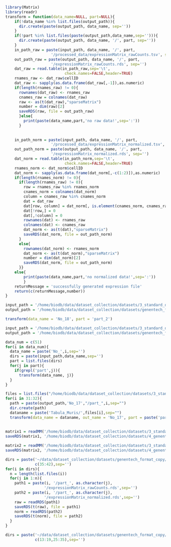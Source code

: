 ```r
library(Matrix)
library(readr)
transform = function(data_name=NULL, part=NULL){
    if(!data_name %in% list.files(output_path)){
      dir.create(paste(output_path, data_name, sep=''))
    }
    if(!part %in% list.files(paste(output_path,data_name,sep=''))){
      dir.create(paste(output_path, data_name, '/', part, sep=''))
    }  
    in_path_raw = paste(input_path, data_name, '/', part,
                    '/processed_data/expressionMatrix_rawCounts.tsv', sep='')
    out_path_raw = paste(output_path, data_name, '/', part,
                    '/expressionMatrix_rawCounts.rds', sep='')
    dat_raw = read.table(in_path_raw,sep='\t',
                          check.names=FALSE,header=TRUE)
    rnames_raw <- dat_raw$cellID
    dat_raw <- sapply(as.data.frame(dat_raw[,-1]),as.numeric)
    if(length(rnames_raw) != 0){
      rownames(dat_raw) <- rnames_raw
      cnames_raw = colnames(dat_raw)
      raw <- as(t(dat_raw),"sparseMatrix")
      number = dim(raw)[2]
      saveRDS(raw, file = out_path_raw)
      }else{
        print(paste(data_name,part,'no raw data!',sep=':'))
      }
    
    
    in_path_norm = paste(input_path, data_name, '/', part,
                    '/processed_data/expressionMatrix_normalized.tsv', sep='')
    out_path_norm = paste(output_path, data_name, '/', part,
                    '/expressionMatrix_normalized.rds', sep='')
    dat_norm = read.table(in_path_norm,sep='\t',
                          check.names=FALSE,header=TRUE)
    rnames_norm <- dat_norm$cellID
    dat_norm <- sapply(as.data.frame(dat_norm[,-c(1:2)]),as.numeric)
    if(length(rnames_norm) != 0){
      if(length(rnames_raw) != 0){
        row = rnames_raw %in% rnames_norm
        cnames_norm = colnames(dat_norm)
        column = cnames_raw %in% cnames_norm
        dat = dat_raw
        dat[row, column] = dat_norm[, is.element(cnames_norm, cnames_raw)]
        dat[!row,] = 0
        dat[,!column] = 0
        rownames(dat) <- rnames_raw
        colnames(dat) <- cnames_raw
        dat_norm <- as(t(dat),"sparseMatrix")
        saveRDS(dat_norm, file = out_path_norm)
      }
      else{
        rownames(dat_norm) <- rnames_norm
        dat_norm <- as(t(dat_norm),"sparseMatrix")
        number = dim(dat_norm)[2]
        saveRDS(dat_norm, file = out_path_norm)
      }}
    else{ 
        print(paste(data_name,part,'no normalized data!',sep=':'))
        }
    returnMessage = 'successfully generated expression file'
    return(c(returnMessage,number))
}
```


```r
input_path = '/home/biodb/data/dataset_collection/datasets/3_standard_dataset/'
output_path = '/home/biodb/data/dataset_collection/datasets/genentech_format_copy/'

transform(data_name = 'No_18', part = 'part_2')
```

```r
input_path = '/home/biodb/data/dataset_collection/datasets/3_standard_dataset/'
output_path = '/home/biodb/data/dataset_collection/datasets/genentech_format_copy/'

data_num = c(51)
for(i in data_num){
  data_name = paste('No_',i,sep='')
  dirs = paste(input_path,data_name,sep='')
  part = list.files(dirs)
  for(j in part){
    if(grepl('part',j)){
      transform(data_name, j)}
  }
}
```


```r
files = list.files("/home/biodb/data/dataset_collection/datasets/3_standard_dataset/Tabula_Muris/",pattern ="facs*|droplet*")
for(i in 31:32){
  path = paste(output_path,'No_17',"/part_",i,sep="")
  dir.create(path)
  dataname = paste('Tabula_Muris/',files[i],sep="")
  transform(data_name = dataname, out_name = 'No_17', part = paste('part_',i,sep=""))}
  
  
matrix1 = readMM('/home/biodb/data/dataset_collection/datasets/3_standard_dataset/Tabula_Muris/m_droplet_Lung/processed_data/expressionMatrix_rawCounts.mtx')
saveRDS(matrix1, '/home/biodb/data/dataset_collection/datasets/4_genentech_format/datasets/No_17/part_31/expressionMatrix_rawCounts.rds')

matrix2 = readMM('/home/biodb/data/dataset_collection/datasets/3_standard_dataset/Tabula_Muris/m_droplet_Trachea/processed_data/expressionMatrix_rawCounts.mtx')
saveRDS(matrix2, '/home/biodb/data/dataset_collection/datasets/4_genentech_format/datasets/No_17/part_32/expressionMatrix_rawCounts.rds')

```

```r
dirs = paste('~/data/dataset_collection/datasets/genentech_format_copy/No_',
             c(35:42),sep='')
for(i in dirs){
  n = length(list.files(i))
  for(j in 1:n){
    path1 = paste(i, '/part_', as.character(j), 
                 '/expressionMatrix_rawCounts.rds',sep='')
    path2 = paste(i, '/part_', as.character(j), 
                 '/expressionMatrix_normalized.rds',sep='')
    raw = readRDS(path1)
    saveRDS(t(raw), file = path1)
    norm = readRDS(path2)
    saveRDS(t(norm), file = path2)
  }
}

dirs = paste('~/data/dataset_collection/datasets/genentech_format_copy/No_',
             c(13:19,25:35),sep='')

```



